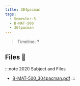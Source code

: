 ```yaml
---
title: 304pacman
tags:
  - Semester-5
  - B-MAT-500
  - 304pacman
---
```

> Timeline: ?


## Files 📂

:::note 2020 Subject and Files
- [B-MAT-500_304pacman.pdf](https://github.com/Studio-17/Epitech-Subjects/raw/main/Semester-5/B-MAT-500/304pacman/B-MAT-500_304pacman.pdf)
:::

